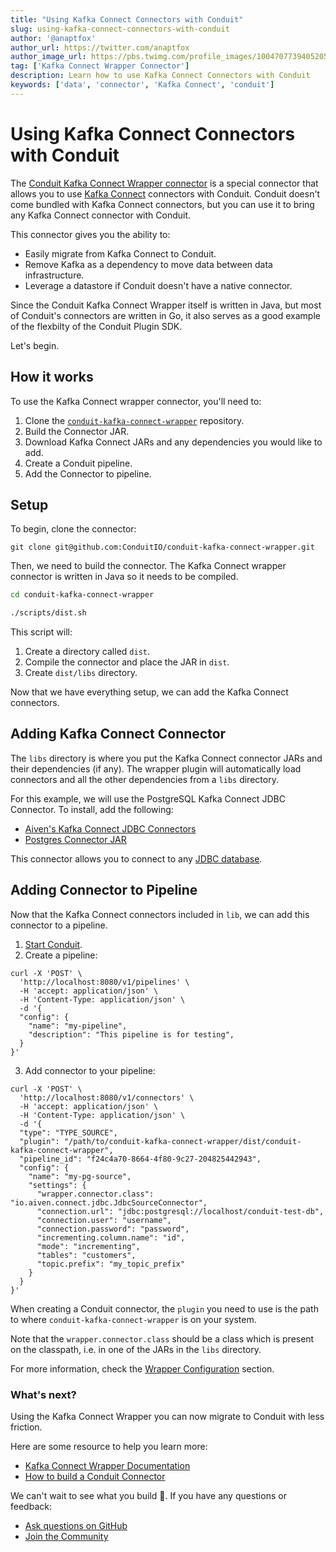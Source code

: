 ```yaml
---
title: "Using Kafka Connect Connectors with Conduit"
slug: using-kafka-connect-connectors-with-conduit
author: '@anaptfox'
author_url: https://twitter.com/anaptfox
author_image_url: https://pbs.twimg.com/profile_images/1004707739405205504/BpvzOr9X_400x400.jpg
tag: ['Kafka Connect Wrapper Connector']
description: Learn how to use Kafka Connect Connectors with Conduit
keywords: ['data', 'connector', 'Kafka Connect', 'conduit']
---
```


# Using Kafka Connect Connectors with Conduit

The [Conduit Kafka Connect Wrapper connector](https://github.com/ConduitIO/conduit-kafka-connect-wrapper) is a special connector that allows you to use [Kafka Connect](https://docs.confluent.io/platform/current/connect/index.html) connectors with Conduit. Conduit doesn't come bundled with Kafka Connect connectors, but you can use it to bring any Kafka Connect connector with Conduit.

This connector gives you the ability to: 

- Easily migrate from Kafka Connect to Conduit.
- Remove Kafka as a dependency to move data between data infrastructure.
- Leverage a datastore if Conduit doesn't have a native connector.

Since the Conduit Kafka Connect Wrapper itself is written in Java, but most of Conduit's connectors are written in Go, it also serves as a good example of the flexbilty of the Conduit Plugin SDK.

Let's begin.

## How it works

To use the Kafka Connect wrapper connector, you'll need to:

1. Clone the [`conduit-kafka-connect-wrapper`](https://github.com/ConduitIO/conduit-kafka-connect-wrapper) repository.
1. Build the Connector JAR.
1. Download Kafka Connect JARs and any dependencies you would like to add.
1. Create a Conduit pipeline.
1. Add the Connector to pipeline.

<!--truncate-->

## Setup

To begin, clone the connector:

```
git clone git@github.com:ConduitIO/conduit-kafka-connect-wrapper.git
```

Then, we need to build the connector. The Kafka Connect wrapper connector is written in Java so it needs to be compiled. 


```bash
cd conduit-kafka-connect-wrapper

./scripts/dist.sh
```

This script will:

1. Create a directory called `dist`.
1. Compile the connector and place the JAR in `dist`.
1. Create `dist/libs` directory.

Now that we have everything setup, we can add the Kafka Connect connectors. 

## Adding Kafka Connect Connector

The `libs` directory is where you put the Kafka Connect connector JARs and their dependencies (if any). The wrapper plugin will automatically load connectors and all the other dependencies from a `libs` directory.

For this example, we will use the PostgreSQL Kafka Connect JDBC Connector. To install, add the following:

- [Aiven's Kafka Connect JDBC Connectors](https://github.com/aiven/jdbc-connector-for-apache-kafka)
- [Postgres Connector JAR](https://repo1.maven.org/maven2/org/postgresql/postgresql/42.3.3/postgresql-42.3.3.jar)

This connector allows you to connect to any [JDBC database](https://en.wikipedia.org/wiki/Java_Database_Connectivity#:~:text=Java%20Database%20Connectivity%20(JDBC)%20is,Edition%20platform%2C%20from%20Oracle%20Corporation.).

## Adding Connector to Pipeline

Now that the Kafka Connect connectors included in `lib`, we can add this connector to a pipeline.

1. [Start Conduit](https://github.com/ConduitIO/conduit#installation-guide).
2. Create a pipeline: 

```curl
curl -X 'POST' \
  'http://localhost:8080/v1/pipelines' \
  -H 'accept: application/json' \
  -H 'Content-Type: application/json' \
  -d '{
  "config": {
    "name": "my-pipeline",
    "description": "This pipeline is for testing",
  }
}'
```

3. Add connector to your pipeline:

```curl
curl -X 'POST' \
  'http://localhost:8080/v1/connectors' \
  -H 'accept: application/json' \
  -H 'Content-Type: application/json' \
  -d '{
  "type": "TYPE_SOURCE",
  "plugin": "/path/to/conduit-kafka-connect-wrapper/dist/conduit-kafka-connect-wrapper",
  "pipeline_id": "f24c4a70-8664-4f80-9c27-204825442943",
  "config": {
    "name": "my-pg-source",
    "settings": {
      "wrapper.connector.class": "io.aiven.connect.jdbc.JdbcSourceConnector",
      "connection.url": "jdbc:postgresql://localhost/conduit-test-db",
      "connection.user": "username",
      "connection.password": "password",
      "incrementing.column.name": "id",
      "mode": "incrementing",
      "tables": "customers",
      "topic.prefix": "my_topic_prefix"
    }
  }
}'
```

When creating a Conduit connector, the `plugin` you need to use is the path to where `conduit-kafka-connect-wrapper` is on your system. 

Note that the `wrapper.connector.class` should be a class which is present on the classpath, i.e. in one of the JARs in
the `libs` directory. 

For more information, check the [Wrapper Configuration](https://github.com/ConduitIO/conduit-kafka-connect-wrapper#configuration) section.

### What's next? 

Using the Kafka Connect Wrapper you can now migrate to Conduit with less friction. 

Here are some resource to help you learn more:

- [Kafka Connect Wrapper Documentation](/docs/connectors/kafka-connect-wrapper/overview)
- [How to build a Conduit Connector](/guides/build-a-conduit-connector)

We can't wait to see what you build 🚀. If you have any questions or feedback:

-   [Ask questions on GitHub](https://github.com/ConduitIO/conduit/discussions)
-   [Join the Community](https://discord.meroxa.com/)
